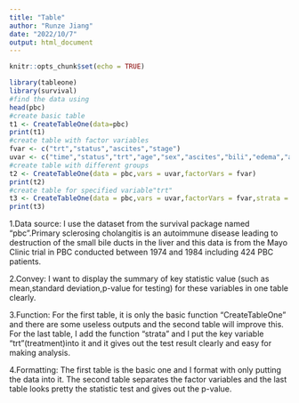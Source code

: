 ```yaml
---
title: "Table"
author: "Runze Jiang"
date: "2022/10/7"
output: html_document
---
```


```r
knitr::opts_chunk$set(echo = TRUE)
```

```r
library(tableone)
library(survival)
#find the data using
head(pbc)
#create basic table
t1 <- CreateTableOne(data=pbc)
print(t1)
#create table with factor variables
fvar <- c("trt","status","ascites","stage")
uvar <- c("time","status","trt","age","sex","ascites","bili","edema","ast","stage")
#create table with different groups
t2 <- CreateTableOne(data = pbc,vars = uvar,factorVars = fvar)
print(t2)
#create table for specified variable"trt"
t3 <- CreateTableOne(data = pbc,vars = uvar,factorVars = fvar,strata = "trt")
print(t3)
```

1.Data source:
I use the dataset from the survival package named "pbc".Primary sclerosing cholangitis is an autoimmune disease leading to destruction of the small bile ducts in the liver and this data is from the Mayo Clinic trial in PBC conducted between 1974 and 1984 including 424 PBC patients.

2.Convey:
I want to display the summary of key statistic value (such as mean,standard deviation,p-value for testing) for these variables in one table clearly.


3.Function:
For the first table, it is only the basic function "CreateTableOne" and there are some useless outputs and the second table will improve this.
For the last table, I add the function "strata" and I put the key variable "trt"(treatment)into it and it gives out the test result clearly and easy for making analysis.



4.Formatting:
The first table is the basic one and I format with only putting the data into it. The second table separates the factor variables and the last table looks pretty the statistic test and gives out the p-value.